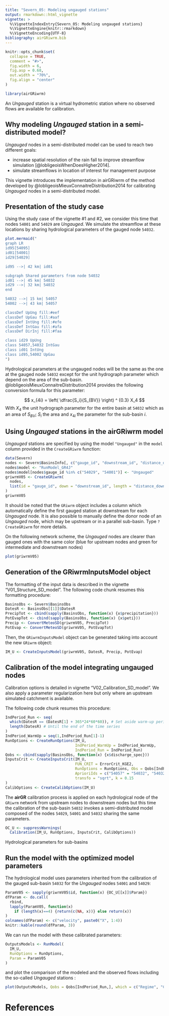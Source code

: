```yaml
---
title: "Severn_05: Modeling ungauged stations"
output: rmarkdown::html_vignette
vignette: >
  %\VignetteIndexEntry{Severn_05: Modeling ungauged stations}
  %\VignetteEngine{knitr::rmarkdown}
  %\VignetteEncoding{UTF-8}
bibliography: airGRiwrm.bib
---
```


```r
knitr::opts_chunk$set(
  collapse = TRUE,
  comment = "#>",
  fig.width = 6,
  fig.asp = 0.68,
  out.width = "70%",
  fig.align = "center"
)
```

```r
library(airGRiwrm)
```

An *Ungauged* station is a virtual hydrometric station where no observed flows are
available for calibration.

## Why modeling *Ungauged* station in a semi-distributed model?

*Ungauged* nodes in a semi-distributed model can be used to reach two different goals:

- increase spatial resolution of the rain fall to improve streamflow simulation [@lobligeoisWhenDoesHigher2014].
- simulate streamflows in location of interest for management purpose

This vignette introduces the implementation in airGRiwrm of the method developed by @lobligeoisMieuxConnaitreDistribution2014 for calibrating *Ungauged* nodes in a
semi-distributed model.

## Presentation of the study case

Using the study case of the vignette #1 and #2, we consider this time that nodes `54001` and
`54029` are *Ungauged*. We simulate the streamflow at these locations by sharing
hydrological parameters of the gauged node `54032`.

```r
plot.mermaid("
graph LR
id95[54095]
id01[54001]
id29[54029]

id95 -->| 42 km| id01

subgraph Shared parameters from node 54032
id01 -->| 45 km| 54032
id29 -->| 32 km| 54032
end

54032 -->| 15 km| 54057
54002 -->| 43 km| 54057

classDef UpUng fill:#eef
classDef UpGau fill:#aaf
classDef IntUng fill:#efe
classDef IntGau fill:#afa
classDef DirInj fill:#faa

class id29 UpUng
class 54057,54032 IntGau
class id01 IntUng
class id95,54002 UpGau
")
```

Hydrological parameters at the ungauged nodes will be the same as the one at the
gauged node `54032` except for the unit hydrograph parameter which depend on the
area of the sub-basin. @lobligeoisMieuxConnaitreDistribution2014 provides the
following conversion formula for this parameter:

$$
x_{4i} = \left( \dfrac{S_i}{S_{BV}} \right) ^ {0.3} X_4
$$
With $X_4$ the unit hydrograph parameter for the entire basin at `54032` which
as an area of $S_{BV}$; $S_i$ the area and $x_{4i}$ the parameter for the
sub-basin $i$.

## Using *Ungauged* stations in the airGRiwrm model

*Ungauged* stations are specified by using the model `"Ungauged"` in the `model`
column provided in the `CreateGRiwrm` function:

```r
data(Severn)
nodes <- Severn$BasinsInfo[, c("gauge_id", "downstream_id", "distance_downstream", "area")]
nodes$model <- "RunModel_GR4J"
nodes$model[nodes$gauge_id %in% c("54029", "54001")] <- "Ungauged"
griwrmV05 <- CreateGRiwrm(
  nodes,
  list(id = "gauge_id", down = "downstream_id", length = "distance_downstream")
)
griwrmV05
```

It should be noted that the `GRiwrm` object includes a column which automatically
define the first gauged station at downstream for each *Ungauged* node.
It is also possible to manually define the donor node of an *Ungauged* node,
which may be upstream or in a parallel sub-basin. Type `?CreateGRiwrm` for more
details.

On the following network scheme, the *Ungauged* nodes are clearer than gauged ones
with the same color (blue for upstream nodes and green for intermediate and
downstream nodes)

```r
plot(griwrmV05)
```


## Generation of the GRiwrmInputsModel object

The formatting of the input data is described in the vignette "V01_Structure_SD_model". The following code chunk resumes this formatting procedure:

```r
BasinsObs <- Severn$BasinsObs
DatesR <- BasinsObs[[1]]$DatesR
PrecipTot <- cbind(sapply(BasinsObs, function(x) {x$precipitation}))
PotEvapTot <- cbind(sapply(BasinsObs, function(x) {x$peti}))
Precip <- ConvertMeteoSD(griwrmV05, PrecipTot)
PotEvap <- ConvertMeteoSD(griwrmV05, PotEvapTot)
```

Then, the `GRiwrmInputsModel` object can be generated taking into account the new `GRiwrm` object:

```r
IM_U <- CreateInputsModel(griwrmV05, DatesR, Precip, PotEvap)
```
## Calibration of the model integrating ungauged nodes

Calibration options is detailed in vignette "V02_Calibration_SD_model".
We also apply a parameter regularization here but only where an upstream simulated catchment is available.

The following code chunk resumes this procedure:

```r
IndPeriod_Run <- seq(
  which(DatesR == (DatesR[1] + 365*24*60*60)), # Set aside warm-up period
  length(DatesR) # Until the end of the time series
)
IndPeriod_WarmUp = seq(1,IndPeriod_Run[1]-1)
RunOptions <- CreateRunOptions(IM_U,
                               IndPeriod_WarmUp = IndPeriod_WarmUp,
                               IndPeriod_Run = IndPeriod_Run)
Qobs <- cbind(sapply(BasinsObs, function(x) {x$discharge_spec}))
InputsCrit <- CreateInputsCrit(IM_U,
                               FUN_CRIT = ErrorCrit_KGE2,
                               RunOptions = RunOptions, Obs = Qobs[IndPeriod_Run,],
                               AprioriIds = c("54057" = "54032", "54032" = "54095"),
                               transfo = "sqrt", k = 0.15
)
CalibOptions <- CreateCalibOptions(IM_U)
```

The **airGR** calibration process is applied on each hydrological node of the `GRiwrm` network from upstream nodes to downstream nodes but this time the calibration of the sub-basin `54032` invokes a semi-distributed model composed of the nodes `54029`, `54001` and `54032` sharing the same parameters.

```r
OC_U <- suppressWarnings(
  Calibration(IM_U, RunOptions, InputsCrit, CalibOptions))
```

Hydrological parameters for sub-basins

## Run the model with the optimized model parameters

The hydrological model uses parameters inherited from the calibration of the gauged sub-basin `54032` for the *Ungauged* nodes `54001` and `54029`:

```r
ParamV05 <- sapply(griwrmV05$id, function(x) {OC_U[[x]]$Param})
dfParam <- do.call(
  rbind,
  lapply(ParamV05, function(x)
    if (length(x)==4) {return(c(NA, x))} else return(x))
)
colnames(dfParam) <- c("velocity", paste0("X", 1:4))
knitr::kable(round(dfParam, 3))
```

We can run the model with these calibrated parameters:

```r
OutputsModels <- RunModel(
  IM_U,
  RunOptions = RunOptions,
  Param = ParamV05
)
```

and plot the comparison of the modeled and the observed flows including the so-called *Ungauged* stations :

```r
plot(OutputsModels, Qobs = Qobs[IndPeriod_Run,], which = c("Regime", "CumFreq"))
```


# References
